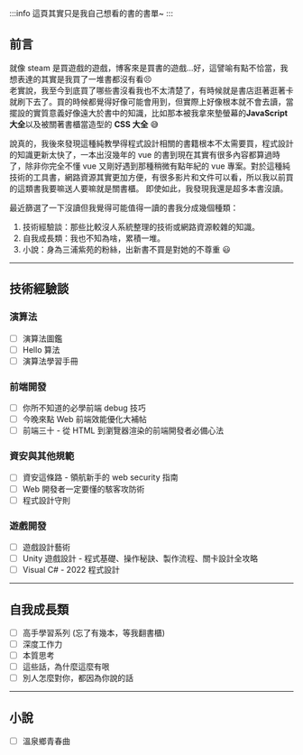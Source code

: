 :::info
這頁其實只是我自己想看的書的書單~
:::

## 前言
就像 steam 是買遊戲的遊戲，博客來是買書的遊戲...好，這譬喻有點不恰當，我想表達的其實是我買了一堆書都沒有看:persevere:  
老實說，我至今到底買了哪些書沒看我也不太清楚了，有時候就是書店逛著逛著卡就刷下去了。買的時候都覺得好像可能會用到，但實際上好像根本就不會去讀，當擺設的實質意義好像遠大於書中的知識，比如那本被我拿來墊螢幕的**JavaScript 大全**以及被關著書櫃當造型的 **CSS 大全** :sweat_smile:  

說真的，我後來發現這種純教學得程式設計相關的書籍根本不太需要買，程式設計的知識更新太快了，一本出沒幾年的 vue 的書到現在其實有很多內容都算過時了，除非你完全不懂 vue 又剛好遇到那種稍微有點年紀的 vue 專案。對於這種純技術的工具書，網路資源其實更加方便，有很多影片和文件可以看，所以我以前買的這類書我要嘛送人要嘛就是關書櫃。  即使如此，我發現我還是超多本書沒讀。

最近篩選了一下沒讀但我覺得可能值得一讀的書我分成幾個種類：
1. 技術經驗談：那些比較沒人系統整理的技術或網路資源較雜的知識。
2. 自我成長類：我也不知為啥，累積一堆。
3. 小說：身為三浦紫苑的粉絲，出新書不買是對她的不尊重 :smiley:

---

## 技術經驗談
### 演算法
- [ ] 演算法圖鑑
- [ ] Hello 算法
- [ ] 演算法學習手冊

### 前端開發
- [ ] 你所不知道的必學前端 debug 技巧
- [ ] 今晚來點 Web 前端效能優化大補帖
- [ ] 前端三十 - 從 HTML 到瀏覽器渲染的前端開發者必備心法

### 資安與其他規範
- [ ] 資安這條路 - 領航新手的 web security 指南
- [ ] Web 開發者一定要懂的駭客攻防術
- [ ] 程式設計守則

### 遊戲開發
- [ ] 遊戲設計藝術
- [ ] Unity 遊戲設計 - 程式基礎、操作秘訣、製作流程、關卡設計全攻略
- [ ] Visual C# - 2022 程式設計

---

## 自我成長類
- [ ] 高手學習系列 (忘了有幾本，等我翻書櫃)
- [ ] 深度工作力
- [ ] 本質思考
- [ ] 這些話，為什麼這麼有哏
- [ ] 別人怎麼對你，都因為你說的話

---

## 小說
- [ ] 溫泉鄉青春曲